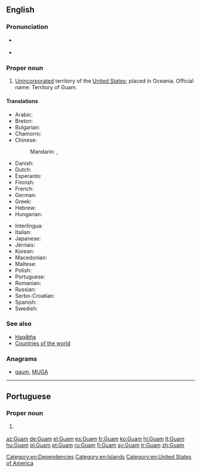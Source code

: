 {{also|GUAM}}
==English==
{{wikipedia}}

===Pronunciation===
* {{a|UK|US}} {{IPA|/ɡwɑm/}}
* {{audio|en-us-Guam.ogg|Audio (US)}}

===Proper noun===
{{en-proper noun}}

# [[unincorporated|Unincorporated]] territory of the [[United States]]; placed in Oceania. Official name: Territory of Guam.

====Translations====
{{trans-top|Territory of Guam}}
* Arabic: {{t|ar|غوام|m|tr=ghwaam}}
* Breton: {{t|br|Guam}}
* Bulgarian: {{t|bg|Гуам}}
* Chamorro: {{t|ch|Guåhan}}
* Chinese:
*: Mandarin: {{t|cmn|關島|sc=Hani}}, {{t+|cmn|关岛|tr=Guān dǎo|sc=Hani}}
* Danish: {{t|da|Guam}}
* Dutch: {{t|nl|Guam}}
* Esperanto: {{t|eo|Gvamo}}
* Finnish: {{t+|fi|Guam}}
* French: {{t+|fr|Guam}}
* German: {{t+|de|Guam}}
* Greek: {{t|el|Γκουάμ|n|tr=Gouám}}
* Hebrew: {{t|he|גואם}}
* Hungarian: {{t+|hu|Guam}}
{{trans-mid}}
* Interlingua: {{t|ia|Guam}}
* Italian: {{t|it|Guam}}
* Japanese: {{t|ja|グアム|tr=Guamu}}
* Jèrriais: {{t|roa-jer|Guam}}
* Korean: {{t|ko|괌|tr=Gwam}}
* Macedonian: {{t|mk|Гуам|m|tr=Gúam}}
* Maltese: {{t|mt|Gwam}}
* Polish: {{t+|pl|Guam}}
* Portuguese: {{t|pt|Guam|f}}
* Romanian: {{t|ro|Guam|n}}
* Russian: {{t|ru|Гуам|m|tr=Guám}}
* Serbo-Croatian: {{t|sh|Gvam|m}}
* Spanish: {{t+|es|Guam}}
* Swedish: {{t+|sv|Guam}}
{{trans-bottom}}

===See also===
* [[Hagåtña]]
* [[Appendix:Countries of the world|Countries of the world]]

===Anagrams===
* [[gaum#English|gaum]], [[MUGA#English|MUGA]]

[[Category:en:Dependencies]]
[[Category:en:Islands]]
[[Category:en:United States of America]]

----

==Portuguese==

===Proper noun===
{{pt-proper noun|f}}

# {{l/en|Guam}} {{gloss|Pacific island}}

[[az:Guam]]
[[de:Guam]]
[[el:Guam]]
[[es:Guam]]
[[fr:Guam]]
[[ko:Guam]]
[[hi:Guam]]
[[lt:Guam]]
[[hu:Guam]]
[[pl:Guam]]
[[pt:Guam]]
[[ru:Guam]]
[[fi:Guam]]
[[sv:Guam]]
[[tr:Guam]]
[[zh:Guam]]